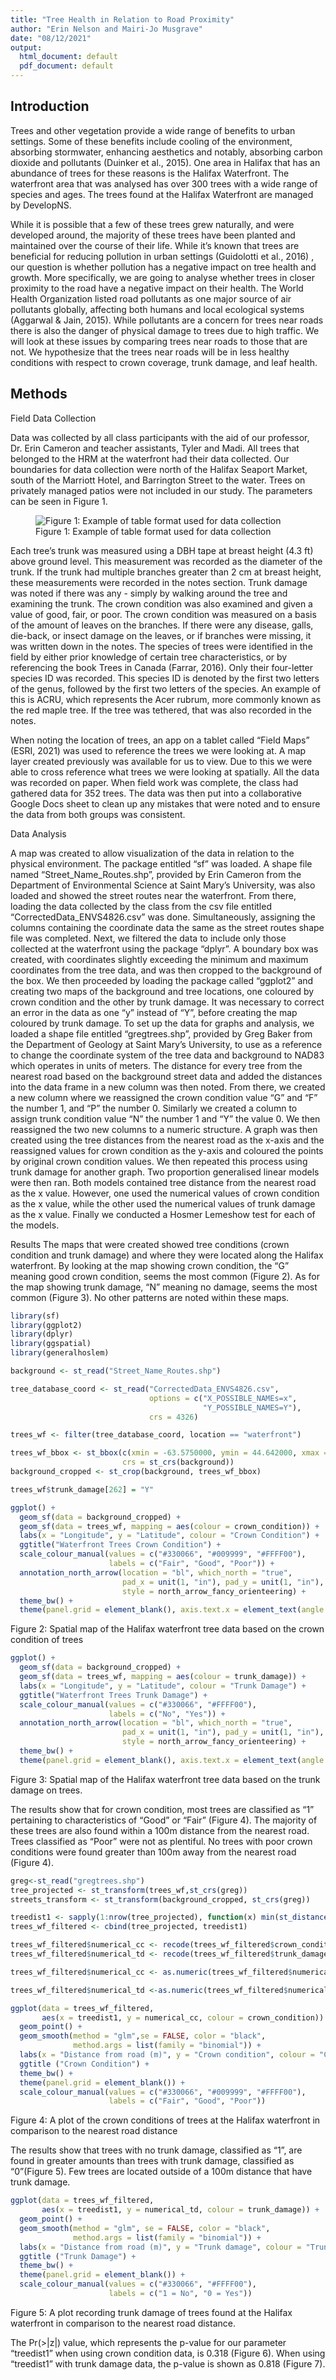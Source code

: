 ```yaml
---
title: "Tree Health in Relation to Road Proximity"
author: "Erin Nelson and Mairi-Jo Musgrave"
date: "08/12/2021"
output:
  html_document: default
  pdf_document: default
---
```

## Introduction
Trees and other vegetation provide a wide range of benefits to urban settings. Some of these benefits include cooling of the environment, absorbing stormwater, enhancing aesthetics and notably, absorbing carbon dioxide and pollutants (Duinker et al., 2015). One area in Halifax that has an abundance of trees for these reasons is the Halifax Waterfront. The waterfront area that was analysed has over 300 trees with a wide range of species and ages. The trees found at the Halifax Waterfront are managed by DevelopNS. 

While it is possible that a few of these trees grew naturally, and were developed around, the majority of these trees have been planted and maintained over the course of their life. While it’s known that trees are beneficial for reducing pollution in urban settings (Guidolotti et al., 2016) , our question is whether pollution has a negative impact on tree health and growth. More specifically, we are going to analyse whether trees in closer proximity to the road have a negative impact on their health. The World Health Organization listed road pollutants as one major source of air pollutants globally, affecting both humans and local ecological systems (Aggarwal & Jain, 2015). While pollutants are a concern for trees near roads there is also the danger of physical damage to trees due to high traffic.  We will look at these issues by comparing trees near roads to those that are not. We hypothesize that the trees near roads will be in less healthy conditions with respect to crown coverage, trunk damage, and leaf health.

## Methods
Field Data Collection

Data was collected by all class participants with the aid of our professor, Dr. Erin Cameron and teacher assistants, Tyler and Madi. All trees that belonged to the HRM at the waterfront had their data collected. Our boundaries for data collection were north of the Halifax Seaport Market, south of the Marriott Hotel, and Barrington Street to the water. Trees on privately managed patios were not included in our study. The parameters can be seen in Figure 1.

![Figure 1: Example of table format used for data collection](example_table_cropped.png)



Each tree’s trunk was measured using a DBH tape at breast height (4.3 ft) above ground level. This measurement was recorded as the diameter of the trunk. If the trunk had multiple branches greater than 2 cm at breast height, these measurements were recorded in the notes section. Trunk damage was noted if there was any - simply by walking around the tree and examining the trunk. The crown condition was also examined and given a value of good, fair, or poor. The crown condition was measured on a basis of the amount of leaves on the branches. If there were any disease, galls, die-back, or insect damage on the leaves, or if  branches were missing, it was written down in the notes. The species of trees were identified in the field by either prior knowledge of certain tree characteristics, or by referencing the book Trees in Canada (Farrar, 2016). Only their four-letter species ID was recorded. This species ID is denoted by the first two letters of the genus, followed by the first two letters of the species. An example of this is ACRU, which represents the Acer rubrum, more commonly known as the red maple tree. If the tree was tethered, that was also recorded in the notes. 

When noting the location of trees, an app on a tablet called “Field Maps” (ESRI, 2021) was used to reference the trees we were looking at. A map layer created previously was available for us to view. Due to this we were able to cross reference what trees we were looking at spatially. All the data was recorded on paper. When field work was complete, the class had gathered data for 352 trees. The data was then put into a collaborative Google Docs sheet to clean up any mistakes that were noted and to ensure the data from both groups was consistent.

Data Analysis 

  A map was created to allow visualization of the data in relation to the physical environment.  The package entitled “sf” was loaded. A shape file named “Street_Name_Routes.shp”, provided by Erin Cameron from the Department of Environmental Science at Saint Mary's University, was also loaded and showed the street routes near the waterfront. From there, loading the data collected by the class from the csv file entitled “CorrectedData_ENVS4826.csv” was done. Simultaneously, assigning the columns containing the coordinate data the same as the street routes shape file was completed. Next, we filtered the data to include only those collected at the waterfront using the package “dplyr”. A boundary box was created, with coordinates slightly exceeding the minimum and maximum coordinates from the tree data, and was then cropped to the background of the box. We then proceeded by loading the package called “ggplot2” and creating two maps of the background and tree locations, one coloured by crown condition and the other by trunk damage. It was necessary to correct an error in the data as one “y” instead of “Y”, before creating the map coloured by trunk damage. 
To set up the data for graphs and analysis, we loaded a shape file entitled “gregtrees.shp”, provided  by Greg Baker from the Department of Geology at Saint Mary's University,  to use as a reference to change the coordinate system of the tree data and background to NAD83 which operates in units of meters. The distance for every tree from the nearest road based on the background street data and added the distances into the data frame in a new column was then noted. From there, we created a new column where we reassigned the crown condition value “G”  and “F” the number 1, and “P” the number 0. Similarly we created a column to assign trunk condition value “N” the number 1 and “Y” the value 0. We then reassigned the two new columns to a numeric structure. A graph was then created using the tree distances from the nearest road as the x-axis and the reassigned values for crown condition as the y-axis and coloured the points by original crown condition values. We then repeated this process using trunk damage for another graph. 
Two proportion generalised linear models were then ran. Both models contained tree distance from the nearest road as the x value. However, one used the numerical values of crown condition as the x value, while the other used the  numerical values of trunk damage as the x value. Finally we conducted a Hosmer Lemeshow test for each of the models. 

Results
	The maps that were created showed tree conditions (crown condition and trunk damage) and where they were located along the Halifax waterfront. By looking at the map showing crown condition, the “G” meaning good crown condition, seems the most common (Figure 2). As for the map showing trunk damage, “N” meaning no damage, seems the most common (Figure 3). No other patterns are noted within these maps. 


```r
library(sf)
library(ggplot2)
library(dplyr)
library(ggspatial)
library(generalhoslem)

background <- st_read("Street_Name_Routes.shp")

tree_database_coord <- st_read("CorrectedData_ENVS4826.csv",
                               options = c("X_POSSIBLE_NAMEs=x", 
                                           "Y_POSSIBLE_NAMES=Y"),
                               crs = 4326) 

trees_wf <- filter(tree_database_coord, location == "waterfront")

trees_wf_bbox <- st_bbox(c(xmin = -63.5750000, ymin = 44.642000, xmax = -63.566000, ymax = 44.6510000),
                         crs = st_crs(background))
background_cropped <- st_crop(background, trees_wf_bbox)

trees_wf$trunk_damage[262] = "Y"

```
```r
ggplot() +
  geom_sf(data = background_cropped) +
  geom_sf(data = trees_wf, mapping = aes(colour = crown_condition)) +
  labs(x = "Longitude", y = "Latitude", colour = "Crown Condition") + 
  ggtitle("Waterfront Trees Crown Condition") + 
  scale_colour_manual(values = c("#330066", "#009999", "#FFFF00"), 
                      labels = c("Fair", "Good", "Poor")) +
  annotation_north_arrow(location = "bl", which_north = "true", 
                         pad_x = unit(1, "in"), pad_y = unit(1, "in"),
                         style = north_arrow_fancy_orienteering) +
  theme_bw() +
  theme(panel.grid = element_blank(), axis.text.x = element_text(angle = 90, vjust = 0.5, hjust=1))
```
Figure 2: Spatial map of the Halifax waterfront tree data based on the crown condition of trees

```r
ggplot() +
  geom_sf(data = background_cropped) +
  geom_sf(data = trees_wf, mapping = aes(colour = trunk_damage)) +
  labs(x = "Longitude", y = "Latitude", colour = "Trunk Damage") + 
  ggtitle("Waterfront Trees Trunk Damage") + 
  scale_colour_manual(values = c("#330066", "#FFFF00"), 
                      labels = c("No", "Yes")) +
  annotation_north_arrow(location = "bl", which_north = "true", 
                         pad_x = unit(1, "in"), pad_y = unit(1, "in"),
                         style = north_arrow_fancy_orienteering) +
  theme_bw() +
  theme(panel.grid = element_blank(), axis.text.x = element_text(angle = 90, vjust = 0.5, hjust=1))
```
Figure 3: Spatial map of the Halifax waterfront tree data based on the trunk damage on trees. 

The results show that for crown condition, most trees are classified as “1” pertaining to characteristics of “Good” or “Fair” (Figure 4). The majority of these trees are also found within a 100m distance from the nearest road. Trees classified as “Poor” were not as plentiful. No trees with poor crown conditions were found greater than 100m away from the nearest road (Figure 4). 

```r
greg<-st_read("gregtrees.shp")
tree_projected <- st_transform(trees_wf,st_crs(greg))
streets_transform <- st_transform(background_cropped, st_crs(greg))

treedist1 <- sapply(1:nrow(tree_projected), function(x) min(st_distance(streets_transform, tree_projected[x, ])))
trees_wf_filtered <- cbind(tree_projected, treedist1)

trees_wf_filtered$numerical_cc <- recode(trees_wf_filtered$crown_condition, G = 1, F = 1, P = 0)
trees_wf_filtered$numerical_td <- recode(trees_wf_filtered$trunk_damage, N = 1, Y = 0)

trees_wf_filtered$numerical_cc <- as.numeric(trees_wf_filtered$numerical_cc)

trees_wf_filtered$numerical_td <-as.numeric(trees_wf_filtered$numerical_td)

```

```r
ggplot(data = trees_wf_filtered, 
       aes(x = treedist1, y = numerical_cc, colour = crown_condition)) +
  geom_point() +
  geom_smooth(method = "glm",se = FALSE, color = "black",
              method.args = list(family = "binomial")) +
  labs(x = "Distance from road (m)", y = "Crown condition", colour = "Crown Condition") +
  ggtitle ("Crown Condition") +
  theme_bw() +
  theme(panel.grid = element_blank()) + 
  scale_colour_manual(values = c("#330066", "#009999", "#FFFF00"), 
                      labels = c("Fair", "Good", "Poor"))
```
Figure 4: A plot of the crown conditions of trees at the Halifax waterfront in comparison to the nearest road distance

The results show that trees with no trunk damage, classified as “1”, are found in greater amounts than trees with trunk damage, classified as “0”(Figure 5). Few trees are located outside of a 100m distance that have trunk damage. 

```r
ggplot(data = trees_wf_filtered, 
       aes(x = treedist1, y = numerical_td, colour = trunk_damage)) +
  geom_point() +
  geom_smooth(method = "glm", se = FALSE, color = "black",
              method.args = list(family = "binomial")) +
  labs(x = "Distance from road (m)", y = "Trunk damage", colour = "Trunk Damage") +
  ggtitle ("Trunk Damage") +
  theme_bw() +
  theme(panel.grid = element_blank()) +
  scale_colour_manual(values = c("#330066", "#FFFF00"), 
                      labels = c("1 = No", "0 = Yes"))
```
Figure 5: A plot recording trunk damage of trees found at the Halifax waterfront in comparison to the nearest road distance.

The Pr(>|z|) value, which represents the p-value for our parameter “treedist1” when using crown condition data, is 0.318 (Figure 6). When using “treedist1” with trunk damage data, the p-value is shown as 0.818 (Figure 7). 
